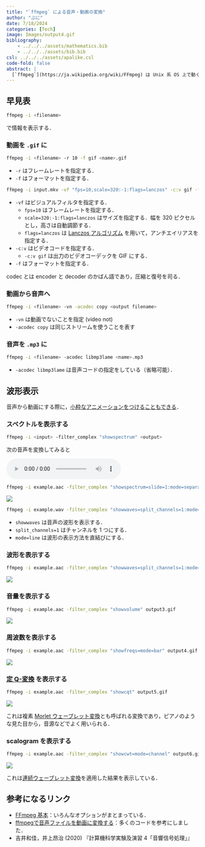 ```yaml
---
title: "`ffmpeg` による音声・動画の変換"
author: "ぷに"
date: 7/18/2024
categories: [Tech]
image: Images/output4.gif
bibliography: 
    - ../../../assets/mathematics.bib
    - ../../../assets/bib.bib
csl: ../../../assets/apalike.csl
code-fold: false
abstract: |
  [`ffmpeg`](https://ja.wikipedia.org/wiki/FFmpeg) は Unix 系 OS 上で動く，動画と音声の変換をしてくれる万能ツールである．MacOS の多くのアプリは裏で `ffmpeg` を使っている．この記事にあるコードをコピー＆ペーストすれば，ブラウザ上の「動画変換サービス」にアップロードせずに済む！（それに，コンピュータへの理解も深まる．）
---
```


## 早見表

```zsh
ffmpeg -i <filename>
```

で情報を表示する．

### 動画を `.gif` に

```zsh
ffmpeg -i <filename> -r 10 -f gif <name>.gif
```

* `-r` はフレームレートを指定する．
* `-f` はフォーマットを指定する．

::: {.callout-important title="注" collapse="true" icon="false"}

```zsh
ffmpeg -i input.mkv -vf "fps=10,scale=320:-1:flags=lanczos" -c:v gif -f gif output.gif
```

* `-vf` はビジュアルフィルタを指定する．
  * `fps=10` はフレームレートを指定する．
  * `scale=320:-1:flags=lanczos` はサイズを指定する．幅を 320 ピクセルとし，高さは自動調節する．
  * `flags=lanczos` は [Lanczos アルゴリズム](https://ja.wikipedia.org/wiki/ランチョス法) を用いて，アンチエイリアスを指定する．
* `-c:v` はビデオコードを指定する．
  * `-c:v gif` は出力のビデオコーデックを GIF にする．
* `-f` はフォーマットを指定する．

codec とは encoder と decoder のかばん語であり，圧縮と復号を司る．

:::

### 動画から音声へ

```zsh
ffmpeg -i <filename> -vn -acodec copy <output filename>
```

* `-vn` は動画でないことを指定 (video not)
* `-acodec copy` は同じストリームを使うことを表す

### 音声を `.mp3` に

```zsh
ffmpeg -i <filename> -acodec libmp3lame <name>.mp3
```

* `-acodec libmp3lame` は音声コードの指定をしている（省略可能）．

## 波形表示

音声から動画にする際に，[小粋なアニメーションをつけることもできる](https://qiita.com/n-taishi/items/9659dc12c1300c2f00eb)．

### スペクトルを表示する

```zsh
ffmpeg -i <input> -filter_complex "showspectrum" <output>
```

::: {.callout-caution title="例" icon="false" appearance="simple"}

次の音声を変換してみると

```{=html}
<div class="article-card-container">
  <audio controls="" style="float: center;">
    <source src="Images/example.aac" type="audio/aac"/>
  </audio>
</div>
```

```zsh
ffmpeg -i example.aac -filter_complex "showspectrum=slide=1:mode=separate:color=plasma:scale=log:saturation=1:legend=0" -r 60 output1.gif
```

![](Images/output1.gif)

:::

::: {.callout-important title="種々の設定" collapse="true" icon="false"}

```zsh
ffmpeg -i example.wav -filter_complex "showwaves=split_channels=1:mode=line" example_waves.gif
```

* `showwaves` は音声の波形を表示する．
* `split_channels=1` はチャンネルを 1 つにする．
* `mode=line` は波形の表示方法を直結びにする．

:::

### 波形を表示する

```zsh
ffmpeg -i example.aac -filter_complex "showwaves=split_channels=1:mode=line" output2.gif
```

![](Images/output2.gif)



### 音量を表示する

```zsh
ffmpeg -i example.aac -filter_complex "showvolume" output3.gif
```

![](Images/output3.gif)

### 周波数を表示する

```zsh
ffmpeg -i example.aac -filter_complex "showfreqs=mode=bar" output4.gif
```

![](Images/output4.gif)

### [定 Q-変換](https://en.wikipedia.org/wiki/Constant-Q_transform) を表示する

```zsh
ffmpeg -i example.aac -filter_complex "showcqt" output5.gif
```

![](Images/output5.gif)

これは複素 [Morlet ウェーブレット変換](https://en.wikipedia.org/wiki/Morlet_wavelet)とも呼ばれる変換であり，ピアノのような見た目から，音源などでよく用いられる．

### scalogram を表示する

```zsh
ffmpeg -i example.aac -filter_complex "showcwt=mode=channel" output6.gif
```

![](Images/output6.gif)

これは[連続ウェーブレット変換](https://en.wikipedia.org/wiki/Continuous_wavelet_transform)を適用した結果を表示している．

## 参考になるリンク {.appendix}

* [FFmpeg 基本](https://hackmd.io/@GKcnNngaSBe9qCYV54wL8g/Hk3kWiNqM)：いろんなオプションがまとまっている．
* [ffmpegで音声ファイルを動画に変換する](https://qiita.com/n-taishi/items/9659dc12c1300c2f00eb)：多くのコードを参考にしました．
* 吉井和佳，井上昂治 (2020) 『計算機科学実験及演習 4「音響信号処理」』